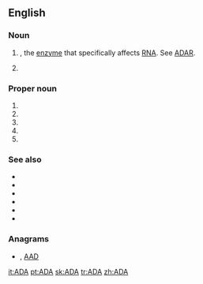 {{also|ada|Ada|āda}}
==English==

===Noun===
{{en-noun}}

# {{initialism of|[[adenosine]] [[deaminase]]|nodot=1}}, the [[enzyme]]  that specifically affects [[RNA]]. See [[ADAR]].
# {{initialism of|[[assistant]] [[district attorney]]}}

===Proper noun===
{{en-proper noun}}

# {{initialism of|[[American]] [[dental|Dental]] [[association|Association]]}}
# {{initialism of|[[American]]s for [[democratic|Democratic]] [[action|Action]]}}
# {{initialism of|[[American]]s with [[disability|Disabilities]] [[act|Act]]}}
# {{initialism of|[[American]] [[diabetes|Diabetes]] [[association|Association]]}}
# {{initialism of|[[air|Air]] [[defense|Defense]] [[artillery|Artillery]]}}

===See also===
* {{pedialite|American Dental Association}}
* {{pedialite|Americans for Democratic Action}}
* {{pedialite|Americans with Disabilities Act}}
* {{pedialite|District attorney}}
* {{pedialite|American Diabetes Association}}
* {{pedialite|Air Defense Artillery Branch (United States Army)}}

===Anagrams===
* {{alphagram|[[aad#English|aad]]}} , [[AAD#English|AAD]]


[[it:ADA]]
[[pt:ADA]]
[[sk:ADA]]
[[tr:ADA]]
[[zh:ADA]]